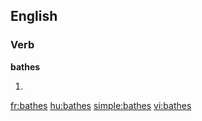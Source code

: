 ==English==

===Verb===
'''bathes'''

# {{third-person singular of|[[bathe]]}}

[[fr:bathes]]
[[hu:bathes]]
[[simple:bathes]]
[[vi:bathes]]